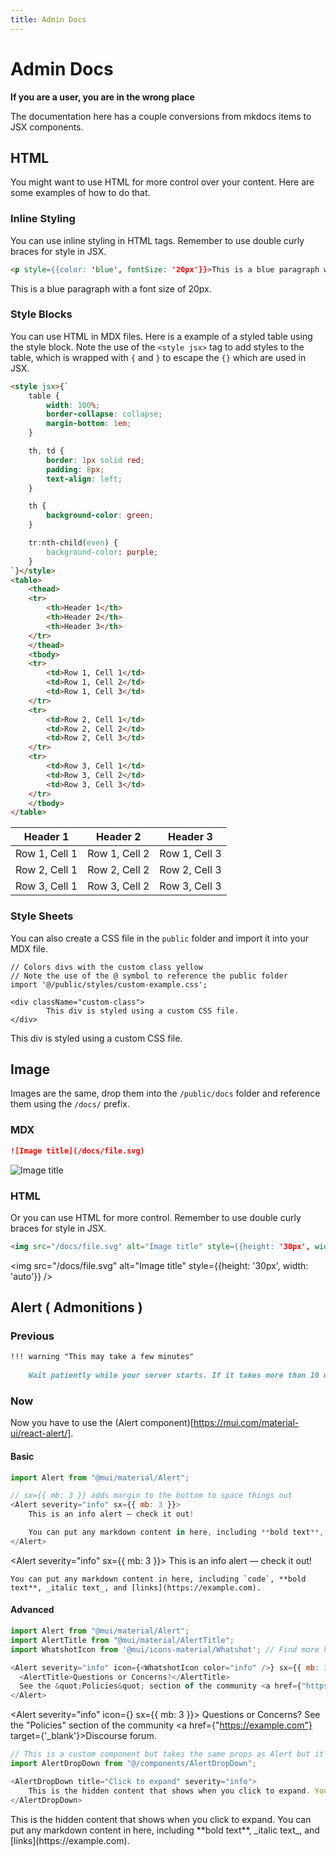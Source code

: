 ```yaml
---
title: Admin Docs
---
```





# Admin Docs

**If you are a user, you are in the wrong place**

The documentation here has a couple conversions from mkdocs items to JSX components.

## HTML

You might want to use HTML for more control over your content. Here are some examples of how to do that.

### Inline Styling

You can use inline styling in HTML tags. Remember to use double curly braces for style in JSX.

```html
<p style={{color: 'blue', fontSize: '20px'}}>This is a blue paragraph with a font size of 20px.</p>
```

<p style={{color: 'blue', fontSize: '20px'}}>This is a blue paragraph with a font size of 20px.</p>

### Style Blocks

You can use HTML in MDX files. Here is a example of a styled table using the style block. Note the use of the `<style jsx>` tag to add styles to the table, which is wrapped with `{` and `}` to escape the `{}` which are used in JSX.

```html
<style jsx>{`
	table {
		width: 100%;
		border-collapse: collapse;
		margin-bottom: 1em;
	}

	th, td {
		border: 1px solid red;
		padding: 8px;
		text-align: left;
	}

	th {
		background-color: green;
	}

	tr:nth-child(even) {
		background-color: purple;
	}
`}</style>
<table>
	<thead>
	<tr>
		<th>Header 1</th>
		<th>Header 2</th>
		<th>Header 3</th>
	</tr>
	</thead>
	<tbody>
	<tr>
		<td>Row 1, Cell 1</td>
		<td>Row 1, Cell 2</td>
		<td>Row 1, Cell 3</td>
	</tr>
	<tr>
		<td>Row 2, Cell 1</td>
		<td>Row 2, Cell 2</td>
		<td>Row 2, Cell 3</td>
	</tr>
	<tr>
		<td>Row 3, Cell 1</td>
		<td>Row 3, Cell 2</td>
		<td>Row 3, Cell 3</td>
	</tr>
	</tbody>
</table>
```

<style jsx>{`
    table {
        width: 100%;
        border-collapse: collapse;
        margin-bottom: 1em;
    }

    th, td {
        border: 1px solid red;
        padding: 8px;
        text-align: left;
    }

    th {
        background-color: green;
    }

    tr:nth-child(even) {
        background-color: purple;
    }
`}</style>
<table>
	<thead>
	<tr>
		<th>Header 1</th>
		<th>Header 2</th>
		<th>Header 3</th>
	</tr>
	</thead>
	<tbody>
	<tr>
		<td>Row 1, Cell 1</td>
		<td>Row 1, Cell 2</td>
		<td>Row 1, Cell 3</td>
	</tr>
	<tr>
		<td>Row 2, Cell 1</td>
		<td>Row 2, Cell 2</td>
		<td>Row 2, Cell 3</td>
	</tr>
	<tr>
		<td>Row 3, Cell 1</td>
		<td>Row 3, Cell 2</td>
		<td>Row 3, Cell 3</td>
	</tr>
	</tbody>
</table>

### Style Sheets

You can also create a CSS file in the `public` folder and import it into your MDX file.

```mdx
// Colors divs with the custom class yellow
// Note the use of the @ symbol to reference the public folder
import '@/public/styles/custom-example.css';

<div className="custom-class">
		This div is styled using a custom CSS file.
</div>
```


<div className="custom-class">
		This div is styled using a custom CSS file.
</div>




## Image

Images are the same, drop them into the `/public/docs` folder and reference them using the `/docs/` prefix.

### MDX

```md
![Image title](/docs/file.svg)
```

![Image title](/docs/file.svg)

### HTML

Or you can use HTML for more control. Remember to use double curly braces for style in JSX.

```html
<img src="/docs/file.svg" alt="Image title" style={{height: '30px', width: 'auto'}} />
```

<img src="/docs/file.svg" alt="Image title" style={{height: '30px', width: 'auto'}} />


## Alert ( Admonitions )

### Previous

```md
!!! warning "This may take a few minutes"
    
    Wait patiently while your server starts. If it takes more than 10 minutes, try refreshing the page or logging out and back in. Wait times may be longer during peak usage periods.
```

### Now

Now you have to use the (Alert component)[https://mui.com/material-ui/react-alert/].

#### Basic

```js
import Alert from "@mui/material/Alert";

// sx={{ mb: 3 }} adds margin to the bottom to space things out
<Alert severity="info" sx={{ mb: 3 }}>
	This is an info alert — check it out!

	You can put any markdown content in here, including **bold text**, _italic text_, and [links](https://example.com).
</Alert>
```

<Alert severity="info" sx={{ mb: 3 }}>
	This is an info alert — check it out!

	You can put any markdown content in here, including `code`, **bold text**, _italic text_, and [links](https://example.com).
</Alert>

#### Advanced

```js
import Alert from "@mui/material/Alert";
import AlertTitle from "@mui/material/AlertTitle";
import WhatshotIcon from '@mui/icons-material/Whatshot'; // Find more here: https://mui.com/material-ui/material-icons/

<Alert severity="info" icon={<WhatshotIcon color="info" />} sx={{ mb: 3 }}>
  <AlertTitle>Questions or Concerns?</AlertTitle>
  See the &quot;Policies&quot; section of the community <a href={"https://example.com"} target={'_blank'}>Discourse forum</a>.
</Alert>
```

<Alert severity="info" icon={<WhatshotIcon color="info" />} sx={{ mb: 3 }}>
<AlertTitle>Questions or Concerns?</AlertTitle>
See the &quot;Policies&quot; section of the community <a href={"https://example.com"} target={'_blank'}>Discourse forum</a>.
</Alert>

```js
// This is a custom component but takes the same props as Alert but it hides the content until clicked
import AlertDropDown from "@/components/AlertDropDown";

<AlertDropDown title="Click to expand" severity="info">
	This is the hidden content that shows when you click to expand. You can put any markdown content in here, including **bold text**, _italic text_, and [links](https://example.com).
</AlertDropDown>
```

<AlertDropDown title="Click to expand" severity="info">
	This is the hidden content that shows when you click to expand. You can put any markdown content in here, including **bold text**, _italic text_, and [links](https://example.com).
</AlertDropDown>